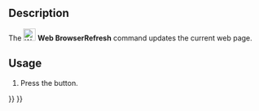 <languages/>

{{Docnav
|[[Web_BrowserNext|BrowserNext]]
|[[Web_BrowserStop|BrowserStop]]
|[[Web_Workbench|Web]]
|IconL=Web_BrowserNext.svg
|IconR=Web_BrowserStop.svg
|IconC=Workbench_Web.svg
}}

{{GuiCommand
|Name=Web BrowserRefresh
|MenuLocation=
|Workbenches=[[Web_Workbench|Web]], [[Start_Workbench|Start]]
|SeeAlso=
}}

==Description==

The [[Image:Web_BrowserRefresh.svg|24px]] '''Web BrowserRefresh''' command updates the current web page.

==Usage==

# Press the {{Button|[[Image:Web_BrowserRefresh.svg|16px]] [[Web_BrowserRefresh|Refresh web page]]}} button.


{{Docnav
|[[Web_BrowserNext|BrowserNext]]
|[[Web_BrowserStop|BrowserStop]]
|[[Web_Workbench|Web]]
|IconL=Web_BrowserNext.svg
|IconR=Web_BrowserStop.svg
|IconC=Workbench_Web.svg
}}

{{Web Tools navi{{#translation:}}}}
{{Userdocnavi{{#translation:}}}}